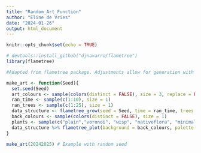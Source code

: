 ```yaml
---
title: "Random_Art_Function"
author: "Eline de Vries"
date: "2024-01-26"
output: html_document
---
```


```r
knitr::opts_chunk$set(echo = TRUE)

# devtools::install_github("djnavarro/flametree")
library(flametree)

#Adapted from flametree package. Adjustments allow for generation with seed input only

make_art <- function(Seed){
  set.seed(Seed)
  art_colours <- sample(colors(distinct = FALSE), size = 3, replace = FALSE)
  ran_time <- sample(c(1:10), size = 1)
  ran_trees <- sample(c(1:25), size = 1)
  data_structure <- flametree_grow(seed = Seed, time = ran_time, trees = ran_trees)
  back_colours <- sample(colors(distinct = FALSE), size = 1)
  plants <- sample(c("plain","voronoi", "wisp", "nativeflora", "minimal","themegray"), size = 1)
  data_structure %>% flametree_plot(background = back_colours, palette = art_colours, style = plants)
}

make_art(20242025) # Example with random seed


```
